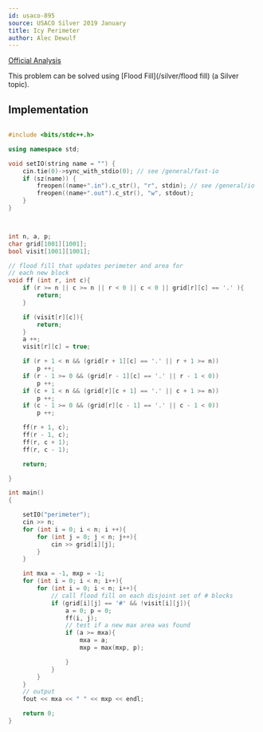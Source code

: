 ```yaml
---
id: usaco-895
source: USACO Silver 2019 January
title: Icy Perimeter
author: Alec Dewulf 
---
```


[Official Analysis](http://www.usaco.org/current/data/sol_perimeter_silver_jan19.html)

This problem can be solved using [Flood Fill](/silver/flood fill) (a Silver topic).

## Implementation

<LanguageSection>
<CPPSection>


```cpp

#include <bits/stdc++.h>

using namespace std;

void setIO(string name = "") {
	cin.tie(0)->sync_with_stdio(0); // see /general/fast-io
	if (sz(name)) {
		freopen((name+".in").c_str(), "r", stdin); // see /general/io
		freopen((name+".out").c_str(), "w", stdout);
	}
}



int n, a, p;
char grid[1001][1001];
bool visit[1001][1001];

// flood fill that updates perimeter and area for 
// each new block
void ff (int r, int c){
    if (r >= n || c >= n || r < 0 || c < 0 || grid[r][c] == '.' ){
        return;
    }

    if (visit[r][c]){
        return;
    }
    a ++;
    visit[r][c] = true;

    if (r + 1 < n && (grid[r + 1][c] == '.' || r + 1 >= n))
        p ++;
    if (r - 1 >= 0 && (grid[r - 1][c] == '.' || r - 1 < 0))
        p ++;
    if (c + 1 < n && (grid[r][c + 1] == '.' || c + 1 >= n))
        p ++;
    if (c - 1 >= 0 && (grid[r][c - 1] == '.' || c - 1 < 0))
        p ++;

    ff(r + 1, c);
    ff(r - 1, c);
    ff(r, c + 1);
    ff(r, c - 1);

    return;

}

int main()
{

    setIO("perimeter");
    cin >> n;
    for (int i = 0; i < n; i ++){
        for (int j = 0; j < n; j++){
            cin >> grid[i][j];
        }
    }

    int mxa = -1, mxp = -1;
    for (int i = 0; i < n; i++){
        for (int i = 0; i < n; i++){
            // call flood fill on each disjoint set of # blocks
            if (grid[i][j] == '#' && !visit[i][j]){
                a = 0; p = 0;
                ff(i, j);
                // test if a new max area was found
                if (a >= mxa){
                    mxa = a;
                    mxp = max(mxp, p);

                }
            }
        }
    }
    // output
    fout << mxa << " " << mxp << endl;

    return 0;
}

```

</CPPSection>
</LanguageSection>
